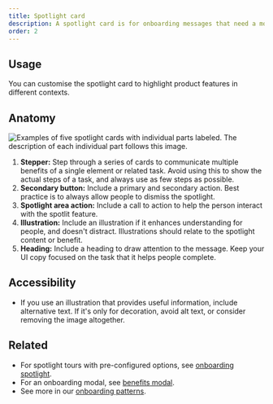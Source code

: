 ```yaml
---
title: Spotlight card
description: A spotlight card is for onboarding messages that need a more flexible layout, or don't require a dialog.
order: 2
---
```


## Usage

You can customise the spotlight card to highlight product features in different contexts.

## Anatomy

![Examples of five spotlight cards with individual parts labeled. The description of each individual part follows this image.](images/spotlight-card-anatomy.png)

1. **Stepper:** Step through a series of cards to communicate multiple benefits of a single element or related task. Avoid using this to show the actual steps of a task, and always use as few steps as possible.
2. **Secondary button:** Include a primary and secondary action. Best practice is to always allow people to dismiss the spotlight.
3. **Spotlight area action:** Include a call to action to help the person interact with the spotlit feature.
4. **Illustration:** Include an illustration if it enhances understanding for people, and doesn't distract. Illustrations should relate to the spotlight content or benefit.
5. **Heading:** Include a heading to draw attention to the message. Keep your UI copy focused on the task that it helps people complete.

## Accessibility

- If you use an illustration that provides useful information, include alternative text. If it's only for decoration, avoid alt text, or consider removing the image altogether.

## Related

- For spotlight tours with pre-configured options, see [onboarding spotlight](/components/onboarding/examples).
- For an onboarding modal, see [benefits modal](/onboarding/benefits-modal/examples).
- See more in our [onboarding patterns](/patterns/first-impressions/).
